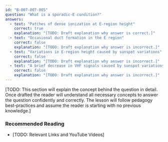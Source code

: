 ```yaml
---
id: "B-007-007-005"
question: "What is a sporadic-E condition?"
answers:
  - text: "Patches of dense ionization at E-region height"
    correct: true
    explanation: "[TODO: Draft explanation why answer is correct.]"
  - text: "Occasional duct formation in the E region"
    correct: false
    explanation: "[TODO: Draft explanation why answer is incorrect.]"
  - text: "Variations in E-region height caused by sunspot variations"
    correct: false
    explanation: "[TODO: Draft explanation why answer is incorrect.]"
  - text: "A brief decrease in VHF signals caused by sunspot variations"
    correct: false
    explanation: "[TODO: Draft explanation why answer is incorrect.]"
---
```


[TODO: This section will explain the concept behind the question in detail. Once drafted the reader will understand all necessary concepts to answer the question confidently and correctly. The lesson will follow pedagogy best-practices and assume the reader is starting with no previous knowledge.]

### Recommended Reading

- [TODO: Relevant Links and YouTube Videos]
